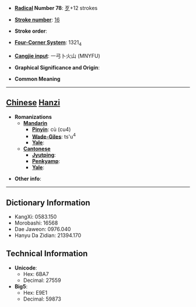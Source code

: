 * '''[[Wiktionary:Chinese radical index| Radical]] Number 78''': [[Wiktionary:Chinese radical index 歹|歹]]+12 strokes

* '''[[Wiktionary:Chinese total strokes index|Stroke number]]''': [[Wiktionary:Chinese total strokes index 16|16]]

* '''Stroke order''': 

* '''[[Wiktionary:Chinese four corner index|Four-Corner System]]''': 1321<sub>4</sub>

* '''[[Wiktionary:Chinese Cangjie index|Cangjie input]]''': 一弓卜火山 (MNYFU)

* '''Graphical Significance and Origin''': 

* '''Common Meaning'''

----

== [[Chinese]] [[Hanzi]] ==

* '''Romanizations'''
** '''[[Mandarin]]'''
*** '''[[Pinyin]]''': cù (cu4)
*** '''[[Wade-Giles]]''': ts'u<sup>4</sup>
*** '''[[Yale]]''': 
** '''[[Cantonese]]'''
*** '''[[Jyutping]]''':
*** '''[[Penkyamp]]''': 
*** '''[[Yale]]''': 

* '''Other info''': 

----

== Dictionary Information ==

* KangXi: 0583.150
* Morobashi: 16568
* Dae Jaweon: 0976.040
* Hanyu Da Zidian: 21394.170

== Technical Information ==

* '''Unicode''':
** Hex: 6BA7
** Decimal: 27559
* '''Big5''':
** Hex: E9E1
** Decimal: 59873